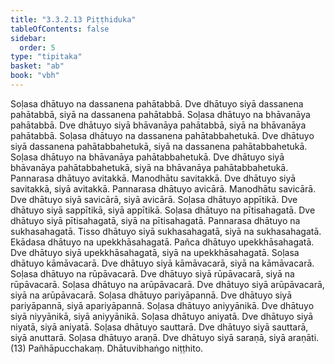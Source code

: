 ```yaml
---
title: "3.3.2.13 Piṭṭhiduka"
tableOfContents: false
sidebar:
  order: 5
type: "tipitaka"
basket: "ab"
book: "vbh"
---
```



<DynamicBreadcrumb />

<Paragraph number="709" book="vbh">
Soḷasa dhātuyo na dassanena pahātabbā. Dve dhātuyo siyā dassanena pahātabbā, siyā na dassanena pahātabbā. Soḷasa dhātuyo na bhāvanāya pahātabbā. Dve dhātuyo siyā bhāvanāya pahātabbā, siyā na bhāvanāya pahātabbā. Soḷasa dhātuyo na dassanena pahātabbahetukā. Dve dhātuyo siyā dassanena pahātabbahetukā, siyā na dassanena pahātabbahetukā. Soḷasa dhātuyo na bhāvanāya pahātabbahetukā. Dve dhātuyo siyā bhāvanāya pahātabbahetukā, siyā na bhāvanāya pahātabbahetukā.
</Paragraph>

<Paragraph number="710" book="vbh">
Pannarasa dhātuyo avitakkā. Manodhātu savitakkā. Dve dhātuyo siyā savitakkā, siyā avitakkā. Pannarasa dhātuyo avicārā. Manodhātu savicārā. Dve dhātuyo siyā savicārā, siyā avicārā. Soḷasa dhātuyo appītikā. Dve dhātuyo siyā sappītikā, siyā appītikā. Soḷasa dhātuyo na pītisahagatā. Dve dhātuyo siyā pītisahagatā, siyā na pītisahagatā. Pannarasa dhātuyo na sukhasahagatā. Tisso dhātuyo siyā sukhasahagatā, siyā na sukhasahagatā. Ekādasa dhātuyo na upekkhāsahagatā. Pañca dhātuyo upekkhāsahagatā. Dve dhātuyo siyā upekkhāsahagatā, siyā na upekkhāsahagatā.
</Paragraph>

<Paragraph number="711" book="vbh">
Soḷasa dhātuyo kāmāvacarā. Dve dhātuyo siyā kāmāvacarā, siyā na kāmāvacarā. Soḷasa dhātuyo na rūpāvacarā. Dve dhātuyo siyā rūpāvacarā, siyā na rūpāvacarā. Soḷasa dhātuyo na arūpāvacarā. Dve dhātuyo siyā arūpāvacarā, siyā na arūpāvacarā. Soḷasa dhātuyo pariyāpannā. Dve dhātuyo siyā pariyāpannā, siyā apariyāpannā. Soḷasa dhātuyo aniyyānikā. Dve dhātuyo siyā niyyānikā, siyā aniyyānikā. Soḷasa dhātuyo aniyatā. Dve dhātuyo siyā niyatā, siyā aniyatā. Soḷasa dhātuyo sauttarā. Dve dhātuyo siyā sauttarā, siyā anuttarā. Soḷasa dhātuyo araṇā. Dve dhātuyo siyā saraṇā, siyā araṇāti. (13)

</Paragraph>

<Paragraph number="712" type="center" book="vbh">
Pañhāpucchakaṃ.



</Paragraph>

<Paragraph number="713" type="center" book="vbh">
Dhātuvibhaṅgo niṭṭhito.
</Paragraph>